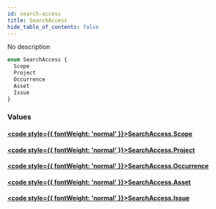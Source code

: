 ```yaml
---
id: search-access
title: SearchAccess
hide_table_of_contents: false
---
```








No description

```graphql
enum SearchAccess {
  Scope
  Project
  Occurrence
  Asset
  Issue
}
```


### Values

#### [<code style={{ fontWeight: 'normal' }}>SearchAccess.<b>Scope</b></code>](#) 
> 
> 

#### [<code style={{ fontWeight: 'normal' }}>SearchAccess.<b>Project</b></code>](#) 
> 
> 

#### [<code style={{ fontWeight: 'normal' }}>SearchAccess.<b>Occurrence</b></code>](#) 
> 
> 

#### [<code style={{ fontWeight: 'normal' }}>SearchAccess.<b>Asset</b></code>](#) 
> 
> 

#### [<code style={{ fontWeight: 'normal' }}>SearchAccess.<b>Issue</b></code>](#) 
> 
> 





